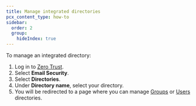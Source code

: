 ```yaml
---
title: Manage integrated directories
pcx_content_type: how-to
sidebar:
  order: 2
  group:
    hideIndex: true
---
```


To manage an integrated directory:

1. Log in to [Zero Trust](https://one.dash.cloudflare.com/).
2. Select **Email Security**.
3. Select **Directories**.
4. Under **Directory name**, select your directory.
5. You will be redirected to a page where you can manage [Groups](/cloudflare-one/email-security/directories/manage-integrated-directories/manage-groups-directory/) or [Users](/cloudflare-one/email-security/directories/manage-integrated-directories/manage-users-directory/) directories.